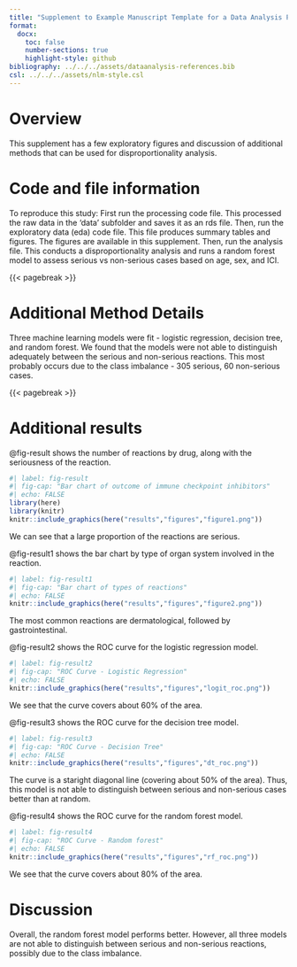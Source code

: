 ```yaml
---
title: "Supplement to Example Manuscript Template for a Data Analysis Project"
format:
  docx:
    toc: false
    number-sections: true
    highlight-style: github
bibliography: ../../../assets/dataanalysis-references.bib
csl: ../../../assets/nlm-style.csl
---
```


# Overview

This supplement has a few exploratory figures and discussion of additional methods that can be used for disproportionality analysis.


# Code and file information

To reproduce this study:
First run the processing code file. This processed the raw data in the 'data' subfolder and saves it as an rds file.
Then, run the exploratory data (eda) code file. This file produces summary tables and figures.
The figures are available in this supplement.
Then, run the analysis file. This conducts a disproportionality analysis and runs a random forest model to assess serious vs non-serious cases based on age, sex, and ICI.


{{< pagebreak >}}


# Additional Method Details

Three machine learning models were fit - logistic regression, decision tree, and random forest.
We found that the models were not able to distinguish adequately between the serious and non-serious reactions.
This most probably occurs due to the class imbalance - 305 serious, 60 non-serious cases.

{{< pagebreak >}}


# Additional results


@fig-result shows the number of reactions by drug, along with the seriousness of the reaction.

```r
#| label: fig-result
#| fig-cap: "Bar chart of outcome of immune checkpoint inhibitors"
#| echo: FALSE
library(here)
library(knitr)
knitr::include_graphics(here("results","figures","figure1.png"))
```
We can see that a large proportion of the reactions are serious.

@fig-result1 shows the bar chart by type of organ system involved in the reaction.

```r
#| label: fig-result1
#| fig-cap: "Bar chart of types of reactions"
#| echo: FALSE
knitr::include_graphics(here("results","figures","figure2.png"))
```

The most common reactions are dermatological, followed by gastrointestinal.

@fig-result2 shows the ROC curve for the logistic regression model.

```r
#| label: fig-result2
#| fig-cap: "ROC Curve - Logistic Regression"
#| echo: FALSE
knitr::include_graphics(here("results","figures","logit_roc.png"))
```
We see that the curve covers about 60% of the area.

@fig-result3 shows the ROC curve for the decision tree model.

```r
#| label: fig-result3
#| fig-cap: "ROC Curve - Decision Tree"
#| echo: FALSE
knitr::include_graphics(here("results","figures","dt_roc.png"))
```

The curve is a staright diagonal line (covering about 50% of the area). Thus, this model is not able to distinguish between serious and non-serious cases better than at random.

@fig-result4 shows the ROC curve for the random forest model.

```r
#| label: fig-result4
#| fig-cap: "ROC Curve - Random forest"
#| echo: FALSE
knitr::include_graphics(here("results","figures","rf_roc.png"))
```

We see that the curve covers about 80% of the area.

# Discussion

Overall, the random forest model performs better.
However, all three models are not able to distinguish between serious and non-serious reactions, possibly due to the class imbalance.




